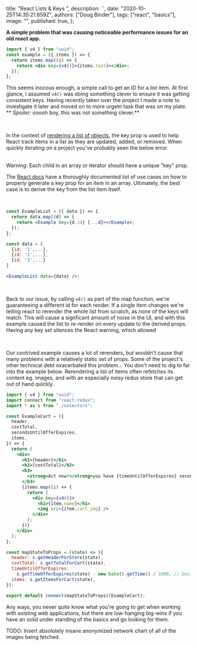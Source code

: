   title: "React Lists & Keys ",
  description: ``,
  date: "2020-10-25T14:35:21.659Z",
  authors: ["Doug Binder"],
  tags: ["react", "basics"],
  image: "",
  published: true,
};

**A simple problem that was causing noticeable performance issues for an old react app.**

```jsx
import { v4 } from "uuid";
const example = ({ items }) => {
  return items.map((i) => {
    return <div key={v4()}>{items.text}></div>;
  });
};
```

This seems inocous enough, a simple call to get an ID for a list item. At first glance, I assumed `v4()` was doing something clever to ensure it was getting consistent keys. Having recently taken over the project I made a note to investigate it later and moved on to more urgetn task that was on my plate. ** _Spoiler:_ ooooh boy, this was not something clever.**

<!--more-->

<br />

In the context of [rendering a list of objects](https://reactjs.org/docs/lists-and-keys.html),
the key prop is used to help React track items in a list as they are updated, added, or removed. When quickly iterating on a project you've probably seen the below error.

<br />

<ConsoleErrorComponent>
  Warning: Each child in an array or iterator should have a unique "key" prop.
</ConsoleErrorComponent>

<br />

The [React docs](https://reactjs.org/docs/lists-and-keys.html) have a thoroughly documented list of use cases on how to properly generate a key prop for an item in an array. Ultimately, the best case is to derive the key from the list item itself.

<br />

```jsx
const ExampleList = ({ data }) => {
  return data.map((d) => {
    return <Example key={d.id} {...d}></Example>;
  });
};

const data = [
  {id: '1',...},
  {id: '2',...},
  {id: '3',...}
]

<ExampleList data={data} />;
```

<br />

Back to our issue, by calling `v4()` as part of the map function, we're guaranteeing a different id for each render. If a single item changes we're telling react to rerender the whole list from scratch, as _none_ of the keys will match. This will cause a signficant amount of noise in the UI, and with this example caused the list to re-render on every update to the derived props. Having any key set silences the React warning, which allowed

<br />

Our contrived example causes a lot of rerenders, but wouldn't cause that many problems with a relatively static set of props. Some of the project's other technical debt exacerbated this problem... You don't need to dig to far into the example below. Rerendering a list of items often refetches its content eg. images, and with an especially noisy redux store that can get out of hand quickly.

```jsx
import { v4 } from "uuid";
import connect from "react-redux";
import * as s from "./selectors";

const ExampleCart = ({
  header,
  costTotal,
  secondsUntilOfferExpires,
  items,
}) => {
  return (
    <div>
      <h1>{header}</h1>
      <h2>{costTotal}</h2>
      <h3>
        <strong>Act now!</strong>you have {timeUntilOfferExpires} seconds.{" "}
      </h3>
      {items.map((i) => {
        return (
          <div key={v4()}>
            <h1>{item.name}</h1>
            <img src={item.cart_img} />
          </div>
        );
      })}
    </div>
  );
};

const mapStateToProps = (state) => ({
  header: s.getHeaderForStore(state),
  costTotal: s.getTotalForCart(state),
  timeUntilOfferExpires:
    s.getTimeOfferExpires(state) - new Date().getTime() / 1000, // Don't do this
  items: s.getItemsForCart(state),
});

export default connect(mapStateToProps)(ExampleCart);
```

Any ways, you never quite know what you're going to get when working with existing web applications, but there are low-hanging big-wins if you have an solid under standing of the basics and go looking for them.

TODO: Insert absolutely insane anonymized network chart of all of the images being fetched.
